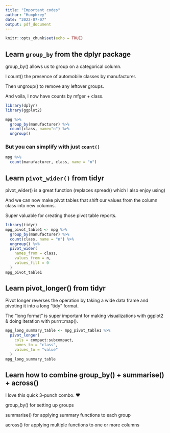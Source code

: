 ```yaml
---
title: "Important codes"
author: "Humphrey"
date: "2022-07-07"
output: pdf_document
---
```


```r
knitr::opts_chunk$set(echo = TRUE)
```

## Learn `group_by` from the dplyr package

group_by() allows us to group on a categorical column.

I count() the presence of automobile classes by manufacturer.

Then ungroup() to remove any leftover groups. 

And voila, I now have counts by mfger + class.

```r
library(dplyr)
library(ggplot2)

mpg %>% 
  group_by(manufacturer) %>% 
  count(class, name="n") %>% 
  ungroup()
```

### But you can simplify with just `count()`

```r
mpg %>% 
  count(manufacturer, class, name = "n")
```

## Learn `pivot_wider()` from tidyr

pivot_wider() is a great function (replaces spread() which I also enjoy using)

And we can now make pivot tables that shift our values from the column class into new columns. 

Super valuable for creating those pivot table reports.

```r
library(tidyr)
mpg_pivot_table1 <- mpg %>% 
  group_by(manufacturer) %>% 
  count(class, name = "n") %>% 
  ungroup() %>% 
  pivot_wider(
    names_from = class,
    values_from = n,
    values_fill = 0
  )
mpg_pivot_table1
```

## Learn pivot_longer() from tidyr

Pivot longer reverses the operation by taking a wide data frame and pivoting it into a long "tidy" format.

The "long format" is super important for making visualizations with ggplot2 & doing iteration with purrr::map().

```r
mpg_long_summary_table <- mpg_pivot_table1 %>% 
  pivot_longer(
    cols = compact:subcompact,
    names_to = "class",
    values_to = "value"
  )
mpg_long_summary_table
```
## Learn how to combine group_by() + summarise() + across()

I love this quick 3-punch combo. ❤️

group_by() for setting up groups

summarise() for applying summary functions to each group

across() for applying multiple functions to one or more columns


